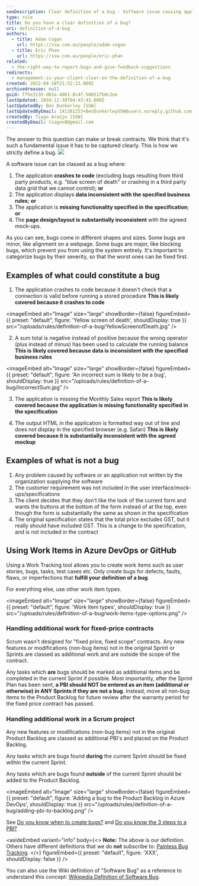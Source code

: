 ```yaml
---
seoDescription: Clear definition of a bug - Software issue causing application crashes, data inconsistencies, missing functionality, or page design/ layout issues that can be reproduced and reported within a specified timeframe.
type: rule
title: Do you have a clear definition of a bug?
uri: definition-of-a-bug
authors:
  - title: Adam Cogan
    url: https://ssw.com.au/people/adam-cogan
  - title: Eric Phan
    url: https://ssw.com.au/people/eric-phan
related:
  - the-right-way-to-report-bugs-and-give-feedback-suggestions
redirects:
  - management-is-your-client-clear-on-the-definition-of-a-bug
created: 2022-04-18T21:52:13.000Z
archivedreason: null
guid: ff5e3135-d63a-4d61-8c4f-56051fb8c2ee
lastUpdated: 2024-12-30T04:43:45.000Z
lastUpdatedBy: Ben Dunkerley [SSW]
lastUpdatedByEmail: 141381253+BenDunkerleySSW@users.noreply.github.com
createdBy: Tiago Araújo [SSW]
createdByEmail: tiagov8@gmail.com
---
```


The answer to this question can make or break contracts. We think that it's such a fundamental issue it has to be captured clearly. This is how we strictly define a bug.
![](/uploads/rules/definition-of-a-bug/bug-feature.png)

A software issue can be classed as a bug where:

1. The application **crashes to code** (excluding bugs resulting from third party products, e.g. "blue screen of death" or crashing in a third party data grid that we cannot control); **or**
2. The application displays **data inconsistent with the specified business rules**; **or**
3. The application is **missing functionality specified in the specification**; **or**
4. The **page design/layout is substantially inconsistent** with the agreed mock-ups.

As you can see, bugs come in different shapes and sizes. Some bugs are minor, like alignment on a webpage. Some bugs are major, like blocking bugs, which prevent you from using the system entirely. It's important to categorize bugs by their severity, so that the worst ones can be fixed first.

## Examples of what **could** constitute a bug

1. The application crashes to code because it doesn't check that a connection is valid before running a stored procedure
   **This is likely covered because it crashes to code**

   
<imageEmbed
  alt="Image"
  size="large"
  showBorder={false}
  figureEmbed={{
    preset: "default",
    figure: 'Yellow screen of death',
    shouldDisplay: true
  }}
  src="/uploads/rules/definition-of-a-bug/YellowScreenofDeath.jpg"
/>

2. A sum total is negative instead of positive because the wrong operator (plus instead of minus) has been used to calculate the running balance
   **This is likely covered because data is inconsistent with the specified business rules**
   
<imageEmbed
  alt="Image"
  size="large"
  showBorder={false}
  figureEmbed={{
    preset: "default",
    figure: 'An incorrect sum is likely to be a bug',
    shouldDisplay: true
  }}
  src="/uploads/rules/definition-of-a-bug/IncorrectSum.jpg"
/>

3. The application is missing the Monthly Sales report
   **This is likely covered because the application is missing functionality specified in the specification**

4. The output HTML in the application is formatted way out of line and does not display in the specified browser (e.g. Safari)
   **This is likely covered because it is substantially inconsistent with the agreed mockup**

## Examples of what is **not** a bug

1. Any problem caused by software or an application not written by the organization supplying the software
2. The customer requirement was not included in the user interface/mock-ups/specifications
3. The client decides that they don't like the look of the current form and wants the buttons at the bottom of the form instead of at the top, even though the form is substantially the same as shown in the specification
4. The original specification states that the total price excludes GST, but it really should have included GST. This is a change to the specification, and is not included in the contract

## Using Work Items in Azure DevOps or GitHub

Using a Work Tracking tool allows you to create work items such as user stories, bugs, tasks, test cases etc. Only create bugs for defects, faults, flaws, or imperfections that **fulfill your definition of a bug**.

For everything else, use other work item types.


<imageEmbed
  alt="Image"
  size="large"
  showBorder={false}
  figureEmbed={{
    preset: "default",
    figure: 'Work item types',
    shouldDisplay: true
  }}
  src="/uploads/rules/definition-of-a-bug/work-items-type-options.png"
/>

### Handling additional work for fixed-price contracts

Scrum wasn't designed for "fixed price, fixed scope" contracts. Any new features or modifications (non-bug items) not in the original Sprint or Sprints are classed as additional work and are outside the scope of the contract.

Any tasks which **are** bugs should be marked as additional items and be completed in the current Sprint if possible. Most importantly, after the Sprint Plan has been sent, **a PBI should NOT be entered as an item (additional or otherwise) in ANY Sprints if they are not a bug**. Instead, move all non-bug items to the Product Backlog for future review after the warranty period for the fixed price contract has passed.

### Handling additional work in a Scrum project

Any new features or modifications (non-bug items) not in the original Product Backlog are classed as additional PBI's and placed on the Product Backlog.

Any tasks which are bugs found **during** the current Sprint should be fixed within the current Sprint.

Any tasks which are bugs found **outside** of the current Sprint should be added to the Product Backlog.


<imageEmbed
  alt="Image"
  size="large"
  showBorder={false}
  figureEmbed={{
    preset: "default",
    figure: 'Adding a bug to the Product Backlog in Azure DevOps',
    shouldDisplay: true
  }}
  src="/uploads/rules/definition-of-a-bug/adding-pbi-to-backlog.png"
/>

See [Do you know when to create bugs?](/during-a-sprint-do-you-know-when-to-create-bugs "Do you know when to create bugs?") and [Do you know the 3 steps to a PBI?](/do-you-know-the-3-steps-to-a-pbi)

<asideEmbed
  variant="info"
  body={<>
    **Note:** The above is our definition. Others have different definitions that we do **not** subscribe to: [Painless Bug Tracking](https://www.joelonsoftware.com/2000/11/08/painless-bug-tracking/).
  </>}
  figureEmbed={{
    preset: "default",
    figure: 'XXX',
    shouldDisplay: false
  }}
/>

You can also use the Wiki definition of "Software Bug" as a reference to understand this concept: [Wikipedia Definition of Software Bug](https://en.wikipedia.org/wiki/Software_bug).
